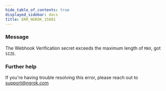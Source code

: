 ```yaml
---
hide_table_of_contents: true
displayed_sidebar: docs
title: ERR_NGROK_15001
---
```




### Message

The Webhook Verification secret exceeds the maximum length of `MAX`, got `SIZE`.

<ErrorDetails error="err_ngrok_15001" />

### Further help

If you're having trouble resolving this error, please reach out to [support@ngrok.com](mailto:support@ngrok.com?subject=Help%20with%20ERR_NGROK_15001)
